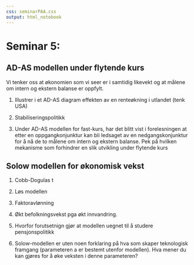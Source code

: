 ```yaml
---
css: seminarPAA.css
output: html_notebook
---
```



# Seminar 5:

## AD-AS modellen under flytende kurs

Vi tenker oss at økonomien som vi seer er i samtidig likevekt og at målene om intern og ekstern balanse er oppfylt.

1. Illustrer i et AD-AS diagram effekten av en renteøkning i utlandet (tenk USA)

2. Stabiliseringspolitikk

3. Under AD-AS modellen for fast-kurs, har det blitt vist i forelesningen at etter en oppgangkonjunktur kan bli ledsaget av en nedgangskonjunktur
for å nå de to målene om intern og ekstern balanse. Pek på hvilken mekanisme som forhindrer en slik utvikling under flytende kurs

## Solow modellen for økonomisk vekst

1. Cobb-Dogulas t

1. Løs modellen 

2. Faktoravlønning

2. Økt befolkningsvekst pga økt innvandring. 

3. Hvorfor forutsetnign gjør at  modellen uegnet til å studere pensjonspolitikk

3. Solow-modellen er uten noen forklaring på hva som skaper teknologisk framgang (parameteren a er bestemt utenfor modellen). Hva mener du kan gjøres for å øke veksten i denne parameteren?
